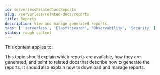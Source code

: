 ```yaml
---
id: serverlessRelatedDocsReports
slug: /serverless/related-docs/reports
title: Reports
description: View and manage generated reports.
tags: [ 'serverless', 'Elasticsearch', 'Observability', 'Security' ]
status: rough content
---
```



<RoughContent />

This content applies to: <DocBadge template="elasticsearch" /> <DocBadge template="observability" /> <DocBadge template="security" /> 

This topic should explain which reports are available, how they are generated, and point to related docs that describe how
to generate the reports. It should also explain how to download and manage reports.